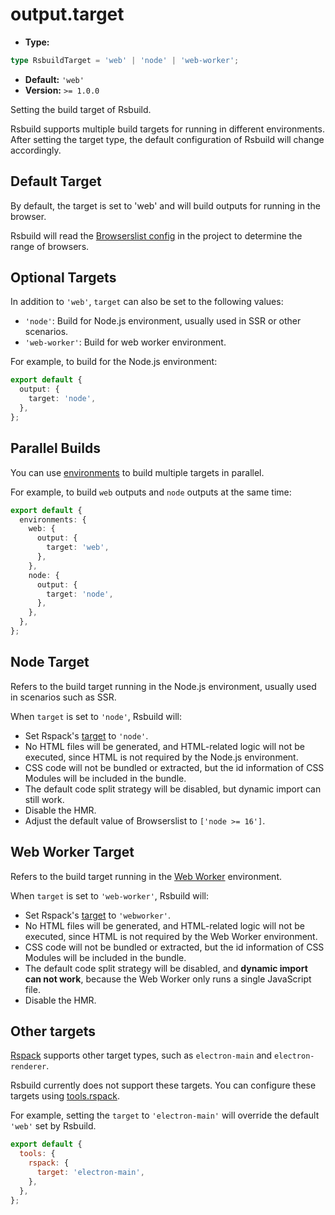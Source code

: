 # output.target

- **Type:**

```ts
type RsbuildTarget = 'web' | 'node' | 'web-worker';
```

- **Default:** `'web'`
- **Version:** `>= 1.0.0`

Setting the build target of Rsbuild.

Rsbuild supports multiple build targets for running in different environments. After setting the target type, the default configuration of Rsbuild will change accordingly.

## Default Target

By default, the target is set to 'web' and will build outputs for running in the browser.

Rsbuild will read the [Browserslist config](https://github.com/browserslist/browserslist) in the project to determine the range of browsers.

## Optional Targets

In addition to `'web'`, `target` can also be set to the following values:

- `'node'`: Build for Node.js environment, usually used in SSR or other scenarios.
- `'web-worker'`: Build for web worker environment.

For example, to build for the Node.js environment:

```ts
export default {
  output: {
    target: 'node',
  },
};
```

## Parallel Builds

You can use [environments](/config/environments) to build multiple targets in parallel.

For example, to build `web` outputs and `node` outputs at the same time:

```ts
export default {
  environments: {
    web: {
      output: {
        target: 'web',
      },
    },
    node: {
      output: {
        target: 'node',
      },
    },
  },
};
```

## Node Target

Refers to the build target running in the Node.js environment, usually used in scenarios such as SSR.

When `target` is set to `'node'`, Rsbuild will:

- Set Rspack's [target](https://rspack.dev/config/target) to `'node'`.
- No HTML files will be generated, and HTML-related logic will not be executed, since HTML is not required by the Node.js environment.
- CSS code will not be bundled or extracted, but the id information of CSS Modules will be included in the bundle.
- The default code split strategy will be disabled, but dynamic import can still work.
- Disable the HMR.
- Adjust the default value of Browserslist to `['node >= 16']`.

## Web Worker Target

Refers to the build target running in the [Web Worker](https://developer.mozilla.org/en-US/docs/Web/API/Web_Workers_API) environment.


<WebWorker />

When `target` is set to `'web-worker'`, Rsbuild will:

- Set Rspack's [target](https://rspack.dev/config/target) to `'webworker'`.
- No HTML files will be generated, and HTML-related logic will not be executed, since HTML is not required by the Web Worker environment.
- CSS code will not be bundled or extracted, but the id information of CSS Modules will be included in the bundle.
- The default code split strategy will be disabled, and **dynamic import can not work**, because the Web Worker only runs a single JavaScript file.
- Disable the HMR.

## Other targets

[Rspack](https://rspack.dev/config/target) supports other target types, such as `electron-main` and `electron-renderer`.

Rsbuild currently does not support these targets. You can configure these targets using [tools.rspack](/config/tools/rspack).

For example, setting the `target` to `'electron-main'` will override the default `'web'` set by Rsbuild.

```js
export default {
  tools: {
    rspack: {
      target: 'electron-main',
    },
  },
};
```

